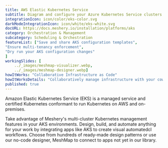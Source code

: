 ```yaml
---
title: AWS Elastic Kubernetes Service  
subtitle: Diagram and configure your Azure Kubernetes Service clusters
integrationIcon: icon/color/eks-color.svg
darkModeIntegrationIcon: icon/white/eks-white.svg
docURL: https://docs.meshery.io/installation/platforms/aks
category: Orchestration & Management
subcategory: Scheduling & Orchestration
featureList: ["Save and share AKS configuration templates",
"Ensure multi-tenancy enforcement",
"Dry run your AKS configuration changes"
]
workingSlides: [
    ../_images/meshmap-visualizer.webp,
    ../_images/meshmap-designer.webp]
howItWorks: "Collaborative Infrastructure as Code"
howItWorksDetails: "Collaboratively manage infrastructure with your coworkers synchronously sharing the same designs."
published: true
---
```

<p>
    Amazon Elastic Kubernetes Service (EKS) is a managed service and certified Kubernetes conformant to run Kubernetes on AWS and on-premises.
</p>
<p>
    Take advantage of Meshery's multi-cluster Kubernetes management features in your AKS environments. Design, build, and automate anything for your work by
    integrating apps like AKS to create visual automatedcl
    workflows. Choose from hundreds of ready-made design patterns or use
    our no-code designer, MeshMap to connect to apps not yet in our
    library.
</p>